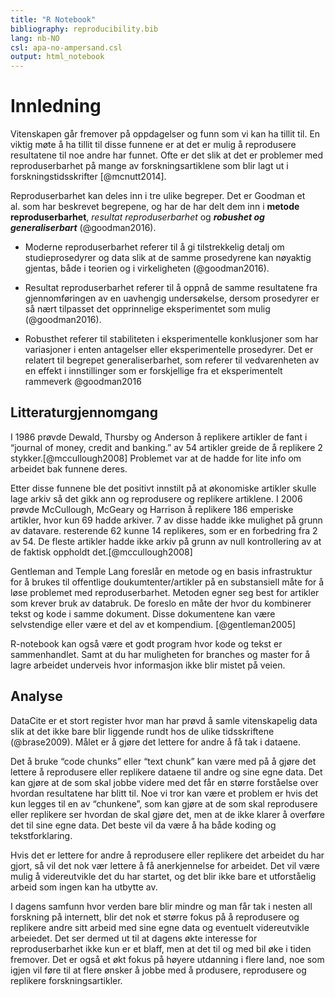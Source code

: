```yaml
---
title: "R Notebook"
bibliography: reproducibility.bib
lang: nb-NO
csl: apa-no-ampersand.csl
output: html_notebook
---
```


# Innledning 

Vitenskapen går fremover på oppdagelser og funn som vi kan ha tillit til. En viktig møte å ha tillit til disse funnene er at det er mulig å reprodusere resultatene til noe andre har funnet. Ofte er det slik at det er problemer med reproduserbarhet på mange av forskningsartiklene som blir lagt ut i forskningstidsskrifter [@mcnutt2014].

Reproduserbarhet kan deles inn i tre ulike begreper. Det er Goodman et al. som har beskrevet begrepene, og har de har delt dem inn i  **metode reproduserbarhet**, *resultat reproduserbarhet* og *__robushet og generaliserbart__* (@goodman2016).

- Moderne reproduserbarhet referer til å gi tilstrekkelig detalj om studieprosedyrer og data slik at de samme prosedyrene kan nøyaktig gjentas, både i teorien og i virkeligheten (@goodman2016).

- Resultat reproduserbarhet referer til å oppnå de samme resultatene fra gjennomføringen av en uavhengig undersøkelse, dersom prosedyrer er så nært tilpasset det opprinnelige eksperimentet som mulig (@goodman2016).

- Robusthet referer til stabiliteten i eksperimentelle konklusjoner som har variasjoner i enten antagelser eller eksperimentelle prosedyrer. Det er relatert til begrepet generaliserbarhet, som referer til vedvarenheten av en effekt i innstillinger som er forskjellige fra et eksperimentelt rammeverk @goodman2016

## Litteraturgjennomgang

I 1986 prøvde Dewald, Thursby og Anderson å replikere artikler de fant i "journal of money, credit and banking." av 54 artikler greide de å replikere 2 stykker.[@mccullough2008] Problemet var at de hadde for lite info om arbeidet bak funnene deres. 

Etter disse funnene ble det positivt innstilt på at økonomiske artikler skulle lage arkiv så det gikk ann og reprodusere og replikere artiklene. I 2006 prøvde McCullough, McGeary og Harrison å replikere 186 emperiske artikler, hvor kun 69 hadde arkiver. 7 av disse hadde ikke mulighet på grunn av datavare. resterende 62 kunne 14 replikeres, som er en forbedring fra 2 av 54. De fleste artikler hadde ikke arkiv på grunn av null kontrollering av at de faktisk oppholdt det.[@mccullough2008]    

Gentleman and Temple Lang foreslår en metode og en basis infrastruktur for å brukes til offentlige doukumtenter/artikler på en substansiell måte for å løse problemet med reproduserbarhet. Metoden egner seg best for artikler som krever bruk av databruk. De foreslo en måte der hvor du kombinerer tekst og kode i samme dokument. Disse dokumentene kan være selvstendige eller være et del av et kompendium. [@gentleman2005]

R-notebook kan også være et godt program hvor kode og tekst er sammenhandlet. Samt at du har muligheten for branches og master for å lagre arbeidet underveis hvor informasjon ikke blir mistet på veien. 

## Analyse

DataCite er et stort register hvor man har prøvd å samle vitenskapelig data slik at det ikke bare blir liggende rundt hos de ulike tidsskriftene (@brase2009). Målet er å gjøre det lettere for andre å få tak i dataene. 

Det å bruke "code chunks" eller "text chunk" kan være med på å gjøre det lettere å reprodusere eller replikere dataene til andre og sine egne data. Det kan gjøre at de som skal jobbe videre med det får en større forståelse over hvordan resultatene har blitt til. Noe vi tror kan være et problem er hvis det kun legges til en av "chunkene", som kan gjøre at de som skal reprodusere eller replikere ser hvordan de skal gjøre det, men at de ikke klarer å overføre det til sine egne data. Det beste vil da være å ha både koding og tekstforklaring. 

Hvis det er lettere for andre å reprodusere eller replikere det arbeidet du har gjort, så vil det nok vær lettere å få anerkjennelse for arbeidet. Det vil være mulig å videreutvikle det du har startet, og det blir ikke bare et utforståelig arbeid som ingen kan ha utbytte av. 

I dagens samfunn hvor verden bare blir mindre og man får tak i nesten all forskning på internett, blir det nok et større fokus på å reprodusere og replikere andre sitt arbeid med sine egne data og eventuelt videreutvikle arbeiedet. Det ser dermed ut til at dagens økte interesse for reproduserbarhet ikke kun er et blaff, men at det til og med bil øke i tiden fremover. Det er også et økt fokus på høyere utdanning i flere land, noe som igjen vil føre til at flere ønsker å jobbe med å produsere, reprodusere og replikere forskningsartikler. 
